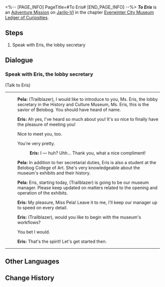 <%-- [PAGE_INFO]
PageTitle=#To Eris#
[END_PAGE_INFO] --%>
{{Stub|Dialogue.}}
{{Mission Infobox
|id            = 2011906
|title         = 
|image         = <!--Mission To Eris.png-->
|type          = Adventure
|event_name    = 
|chapter       = Everwinter City Museum Ledger of Curiosities
|requirements  = [[Adventure Mission]] ''[[Opportunity Makes the Thief (I)]]'' completed
|summary       = <!--official mission summary from Fate's Atlas-->
|characters    = Eris; Pela; Trailblazer
|startLocation = [[Jarilo-VI]] - [[History and Culture Museum]]
|world         = Jarilo-VI
|area          = History and Culture Museum
|prev          = Opportunity Makes the Thief (I)
|next          = 
|rewards       = 
}}
'''''To Eris''''' is an [[Adventure Mission]] on [[Jarilo-VI]] in the chapter [[Everwinter City Museum Ledger of Curiosities]].

==Steps==
# Speak with Eris, the lobby secretary

<!--
==Gameplay Notes==

--><!--
==Trial Character==

-->
==Dialogue==
{{Stub Dialogue}}

===Speak with Eris, the lobby secretary{{subst:void|<!--201190601-->}}===
{{Mission Description|type=adventure|location=History and Culture Museum|You helped the Belobog History and Culture Museum recover a valuable stolen artifact.<br />You learn from Pela that, as the museum is about to open to the public, they need a part-time operation manager.<br />This after-hours activity piques your curiosity. Go and say hello to Eris, the museum's lobby secretary.}}
{{Dialogue Start}}

;(Talk to Eris)
----
:{{A|VO side1 bwg pela 187 m.ogg}} {{A|VO side1 bwg pela 187 f.ogg}} '''Pela:''' (Trailblazer), I would like to introduce to you, Ms. Eris, the lobby secretary in the History and Culture Museum, Ms. Eris, this is the savior of Belobog. You should have heard of {{MC|f=her|m=his}} name.
:{{A|VO side1 bwg alix 101.ogg}} '''Eris:''' Ah yes, I've heard so much about you! It's so nice to finally have the pleasure of meeting you!
:{{DIcon|Arrow}} Nice to meet you, too.
:{{DIcon|Arrow}} You're very pretty.
::{{A|VO side1 bwg alix 102.ogg}} '''Eris:''' I &mdash; huh? Uhh... Thank you, what a nice compliment!
:{{A|VO side1 bwg pela 188.ogg}} '''Pela:''' In addition to her secretarial duties, Eris is also a student at the Belobog College of Art. She's very knowledgeable about the museum's exhibits and their history.
:{{A|VO side1 bwg pela 189 m.ogg}} {{A|VO side1 bwg pela 189 f.ogg}} '''Pela:''' Eris, starting today, (Trailblazer) is going to be our museum manager. Please keep {{MC|f=her|m=him}} updated on matters related to the opening and operation of the exhibits.
:{{A|VO side1 bwg alix 103.ogg}} '''Eris:''' My pleasure, Miss Pela! Leave it to me, I'll keep our manager up to speed on every detail.
:{{A|VO side1 bwg alix 104 m.ogg}} {{A|VO side1 bwg alix 104 f.ogg}} '''Eris:''' (Trailblazer), would you like to begin with the museum's workflows?
:{{DIcon|Arrow}} You bet I would.
:{{A|VO side1 bwg alix 105.ogg}} '''Eris:''' That's the spirit! Let's get started then.
----
{{Dialogue End}}

==Other Languages==
{{Other Languages
|en   = To Eris
|zhs  = 致艾丽斯
|zht  = 給愛麗絲
|ja   = エリスのために
|ko   = 이리스에게
|es   = Para Eris
|fr   = Prochain arrêt, Éris
|ru   = Идём к Эрис
|th   = ถึง Eris
|vi   = Gửi Eris
|de   = An Eris
|id   = Kepada Eris
|pt   = Para Eris
}}

==Change History==
{{Change History|1.1}}
